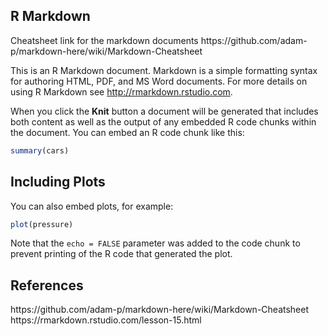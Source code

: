 
## R Markdown

Cheatsheet link for the markdown documents
https://github.com/adam-p/markdown-here/wiki/Markdown-Cheatsheet

This is an R Markdown document. Markdown is a simple formatting syntax for authoring HTML, PDF, and MS Word documents. For more details on using R Markdown see <http://rmarkdown.rstudio.com>.

When you click the **Knit** button a document will be generated that includes both content as well as the output of any embedded R code chunks within the document. You can embed an R code chunk like this:

```r
summary(cars)
```

## Including Plots

You can also embed plots, for example:

```r
plot(pressure)
```

Note that the `echo = FALSE` parameter was added to the code chunk to prevent printing of the R code that generated the plot.

## References

https://github.com/adam-p/markdown-here/wiki/Markdown-Cheatsheet
https://rmarkdown.rstudio.com/lesson-15.html


